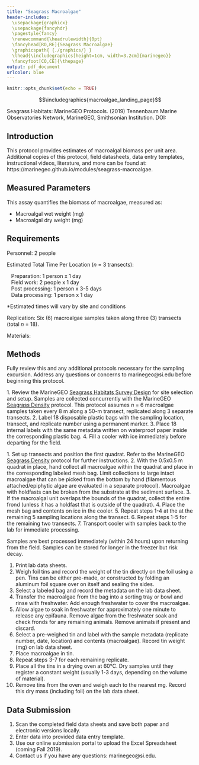 ```yaml
---
title: "Seagrass Macroalgae"
header-includes: 
  \usepackage{graphicx}
  \usepackage{fancyhdr}
  \pagestyle{fancy}
  \renewcommand{\headrulewidth}{0pt}
  \fancyhead[RO,RE]{Seagrass Macroalgae}
  \graphicspath{ {./graphics/} }
  \lhead{\includegraphics[height=1cm, width=3.2cm]{marinegeo}}
  \fancyfoot[CO,CE]{\thepage}
output: pdf_document
urlcolor: blue
---
```


```r
knitr::opts_chunk$set(echo = TRUE)
```

\noindent\rule{\textwidth}{0.4pt}

$$\includegraphics{macroalgae_landing_page}$$


\underline{How to cite this work:} Seagrass Habitats: MarineGEO Protocols. (2019) Tennenbaum Marine Observatories Network, MarineGEO, Smithsonian Institution. DOI:

\vspace*{\fill}
\begin{center}
\includegraphics[height=1.5cm, width=4.8cm]{smithsonian}\\
marinegeo@si.edu
\end{center}

\thispagestyle{empty}
\clearpage
\pagenumbering{arabic}

\noindent\rule{\textwidth}{0.4pt} 

## Introduction

This protocol provides estimates of macroalgal biomass per unit area. Additional copies of this protocol, field datasheets, data entry templates, instructional videos, literature, and more can be found at: https://marinegeo.github.io/modules/seagrass-macroalgae. 

\noindent\rule{\textwidth}{0.4pt}

## Measured Parameters

This assay quantifies the biomass of macroalgae, measured as:

*	Macroalgal wet weight (mg)
*	Macroalgal dry weight (mg)

\noindent\rule{\textwidth}{0.4pt}

## Requirements

Personnel: 2 people 

Estimated Total Time Per Location (*n* = 3 transects): 

|    Preparation: 1 person x 1 day
|    Field work: 2 people x 1 day
|    Post processing: 1 person x 3-5 days
|    Data processing: 1 person x 1 day

*Estimated times will vary by site and conditions

Replication: Six (6) macroalgae samples taken along three (3) transects (total *n* = 18).
 
Materials:

\underline{Survey Design:}

\renewcommand{\labelitemi}{$\square$}
\setlength{\parskip}{0.1em}
\begin{itemize}
  \item 1 50-m metric transect tape
  \item Hand-held GPS unit
  \item 2 PVC marker poles (diameter and length as needed)
  \item 0.5m x 0.5m (0.25m\textsuperscript{2}) quadrat
\end{itemize}
\vspace{\baselineskip}

\underline{Fieldwork:}

\renewcommand{\labelitemi}{$\square$}
\setlength{\parskip}{0.1em}
\begin{itemize}
  \item 18 draw-string mesh bags (~1 mm mesh size, approximately 25x35 cm or sized as needed) \href{https://www.aliexpress.com/item/32625056457.html}{(example)}
  \item 1 cooler with ice (optional)
\end{itemize}
\vspace{\baselineskip}

\underline{Post-Processing:}

\renewcommand{\labelitemi}{$\square$}
\setlength{\parskip}{0.1em}
\begin{itemize}
  \item 20+ pre-weighed foil tins \href{https://www.thomassci.com/Laboratory-Supplies/Weighing-Dishes/_/Aluminum-Weighing-Boats?=&q=Weigh+Boat}{(example)}
  \item Sorting tray
  \item Pencil/pen
  \item Permanent marker
  \item Ruler (mm)
  \item Drying oven
\end{itemize}
\vspace{\baselineskip}

\noindent\rule{\textwidth}{0.4pt}

## Methods

Fully review this and any additional protocols necessary for the sampling excursion. Address any questions or concerns to marinegeo@si.edu before beginning this protocol.
\vspace{\baselineskip}

\underline{Preparation:}
1.	Review the MarineGEO [Seagrass Habitats Survey Design](https://marinegeo.github.io/seagrass) for site selection and setup. Samples are collected concurrently with the MarineGEO [Seagrass Density](https://marinegeo.github.io/modules/seagrass-density) protocol. This protocol assumes *n* = 6 macroalgae samples taken every 8 m along a 50-m transect, replicated along 3 separate transects.
2.	Label 18 disposable plastic bags with the sampling location, transect, and replicate number using a permanent marker.
3.	Place 18 internal labels with the same metadata written on waterproof paper inside the corresponding plastic bag.
4.	Fill a cooler with ice immediately before departing for the field.
\vspace{\baselineskip}

\underline{Fieldwork:}
1.	Set up transects and position the first quadrat. Refer to the MarineGEO [Seagrass Density](https://marinegeo.github.io/modules/seagrass-density) protocol for further instructions.
2.	With the 0.5x0.5 m quadrat in place, hand collect all macroalgae within the quadrat and place in the corresponding labeled mesh bag. Limit collections to large intact macroalgae that can be picked from the bottom by hand (filamentous attached/epiphytic algae are evaluated in a separate protocol). Macroalgae with holdfasts can be broken from the substrate at the sediment surface.
3.	If the macroalgal unit overlaps the bounds of the quadrat, collect the entire frond (unless it has a holdfast that is outside of the quadrat).
4.	Place the mesh bag and contents on ice in the cooler.
5.	Repeat steps 1-4 at the at the remaining 5 sampling locations along the transect.
6.	Repeat steps 1-5 for the remaining two transects.
7.	Transport cooler with samples back to the lab for immediate processing.
\vspace{\baselineskip}

\underline{Post-Processing:}
Samples are best processed immediately (within 24 hours) upon returning from the field. Samples can be stored for longer in the freezer but risk decay.

1.	Print lab data sheets.
2.	Weigh foil tins and record the weight of the tin directly on the foil using a pen. Tins can be either pre-made, or constructed by folding an aluminum foil square over on itself and sealing the sides.
3.	Select a labeled bag and record the metadata on the lab data sheet.
4.	Transfer the macroalgae from the bag into a sorting tray or bowl and rinse with freshwater. Add enough freshwater to cover the macroalgae.
5.	Allow algae to soak in freshwater for approximately one minute to release any epifauna. Remove algae from the freshwater soak and check fronds for any remaining animals. Remove animals if present and discard.
6.	Select a pre-weighed tin and label with the sample metadata (replicate number, date, location) and contents (macroalgae). Record tin weight (mg) on lab data sheet.
7.	Place macroalgae in tin.
8.	Repeat steps 3-7 for each remaining replicate.
9.	Place all the tins in a drying oven at 60°C. Dry samples until they register a constant weight (usually 1-3 days, depending on the volume of material).
10.	Remove tins from the oven and weigh each to the nearest mg. Record this dry mass (including foil) on the lab data sheet. 

\noindent\rule{\textwidth}{0.4pt}

## Data Submission

1. Scan the completed field data sheets and save both paper and electronic versions locally.
2. Enter data into provided data entry template.
3. Use our online submission portal to upload the Excel Spreadsheet (coming Fall 2019). 
4. Contact us if you have any questions: marinegeo@si.edu.

